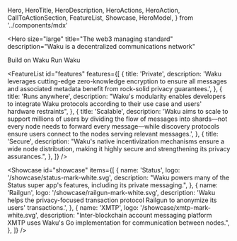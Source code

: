   Hero,
  HeroTitle,
  HeroDescription,
  HeroActions,
  HeroAction,
  CallToActionSection,
  FeatureList,
  Showcase,
  HeroModel,
} from '../components/mdx'

<Hero
  size="large"
  title="The web3 managing standard"
  description="Waku is a decentralized communications network"
>
  <HeroActions>
    <HeroAction href="https://docs.waku.org" target="_blank">
      Build on Waku
    </HeroAction>
    <HeroAction variant="filled" href="https://github.com/waku-org" target="_blank">
      Run Waku
    </HeroAction>
  </HeroActions>
  <HeroModel modelUrl="/hero/bust-hi.glb" layout="floating" renderer="3d" />
</Hero>

<FeatureList
  id="features"
  features={[
    {
      title: 'Private',
      description:
        'Waku leverages cutting-edge zero-knowledge encryption to ensure all messages and associated metadata benefit from rock-solid privacy guarantees.',
    },
    {
      title: 'Runs anywhere',
      description:
        "Waku's modularity enables developers to integrate Waku protocols according to their use case and users' hardware restraints",
    },
    {
      title: 'Scalable',
      description:
        'Waku aims to scale to support millions of users by dividing the flow of messages into shards—not every node needs to forward every message—while discovery protocols ensure users connect to the nodes serving relevant messages.',
    },
    {
      title: 'Secure',
      description:
        "Waku's native incentivization mechanisms ensure a wide node distribution, making it highly secure and strengthening its privacy assurances.",
    },
  ]}
/>

<CallToActionSection
  title="User adoptions"
  description="Waku has brought private, censorship-resistant communications to several notable web3 DApps, decentralizing their messaging components:"
  label="Fully Decentralize your DApp"
  href="https://github.com/waku-org"
/>

<Showcase
  id="showcase"
  items={[
    {
      name: 'Status',
      logo: '/showcase/status-mark-white.svg',
      description:
        "Waku powers many of the Status super app's features, including its private messaging.",
    },
    {
      name: 'Railgun',
      logo: '/showcase/railgun-mark-white.svg',
      description:
        'Waku helps the privacy-focused transaction protocol Railgun to anonymize its users\' transactions.',
    },
    {
      name: 'XMTP',
      logo: '/showcase/xmtp-mark-white.svg',
      description:
        "Inter-blockchain account messaging platform XMTP uses Waku's Go implementation for communication between nodes.",
    },
  ]}
/>

<CallToActionSection
  title="Team"
  description="Waku is built and maintained by a global team of experienced and driven software developers and researchers that share a passion for privacy and decentralized technologies."
  label="Read more"
  href="/docs/team"
/>

<CallToActionSection
  title="Development roadmap"
  description="Waku has the ambitious goal of attracting and supporting millions of simultaneous users, truly serving as the communications standard across web3. Our development roadmap focuses on achieving secure scalability before implementing incentivization mechanisms to sustain Waku."
  label="Read more"
  href="/docs/roadmap"
/>

<CallToActionSection
  title="Join the community to discover what Waku can bring to your DApp"
  label="Decentralize your DApp"
  href="https://github.com/waku-org"
/>
